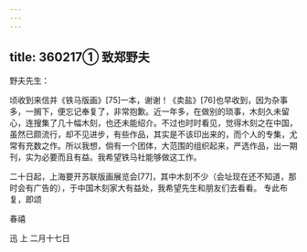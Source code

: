 ```yaml
---
---
---
```

title: 360217① 致郑野夫
---




野夫先生：

顷收到来信并《铁马版画》[75]一本，谢谢！《卖盐》[76]也早收到，因为杂事多，一搁下，便忘记奉复了，非常抱歉。近一年多，在做别的琐事，木刻久未留心，连搜集了几十幅木刻，也还未能绍介。不过也时时看见，觉得木刻之在中国，虽然已颇流行，却不见进步，有些作品，其实是不该印出来的，而个人的专集，尤常有充数之作。所以我想，倘有一个团体，大范围的组织起来，严选作品，出一期刊，实为必要而且有益。我希望铁马社能够做这工作。

二十日起，上海要开苏联版画展览会[77]，其中木刻不少（会址现在还不知道，那时会有广告的），于中国木刻家大有益处，我希望先生和朋友们去看看。 专此布复，即颂

春禧

迅 上 二月十七日